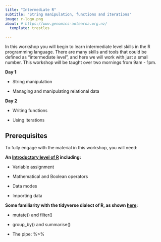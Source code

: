 ```yaml
---
title: "Intermediate R"
subtitle: "String manipulation, functions and iterations"
image: r-logo.png
about: # https://www.genomics-aotearoa.org.nz/
  template: trestles

---
```


In this workshop you will begin to learn intermediate level skills in the R programming language. There are many skills and tools that could be defined as "intermediate level", and here we will work with just a small number. This workshop will be taught over two mornings from 9am - 1pm. 



**Day 1**

- String manipulation

- Managing and manipulating relational data

**Day 2**

- Writing functions

- Using iterations

## Prerequisites 

To fully engage with the material in this workshop, you will need:

**An [Introductory level of R](https://genomicsaotearoa.github.io/Introduction-to-R/) including:**

- Variable assignment

- Mathematical and Boolean operators

- Data modes

- Importing data

**Some familiarity with the tidyverse dialect of R, as shown [here](https://genomicsaotearoa.github.io/Introduction-to-R/appendix/05-dplyr/):**

- mutate() and filter()

- group_by() and summarise()

- The pipe: %>%

